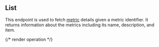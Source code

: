 ## List

This endpoint is used to fetch [metric](../guides/concepts#metric) details given a metric identifier.
It returns information about the metrics including its name, description, and item.

{/* render operation */}
